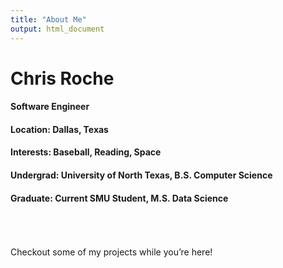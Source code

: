 ```yaml
---
title: "About Me"
output: html_document
---
```

  
  
# Chris Roche
#### Software Engineer
#### Location: Dallas, Texas
#### Interests: Baseball, Reading, Space
#### Undergrad: University of North Texas, B.S. Computer Science
#### Graduate: Current SMU Student, M.S. Data Science
<br />
<br />
<br />
Checkout some of my projects while you're here!
